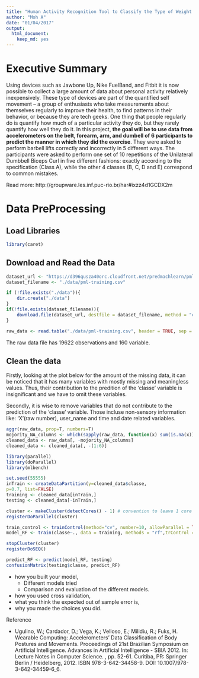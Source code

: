 ```yaml
---
title: "Human Activity Recognition Tool to Classify the Type of Weight Lifting Exercises" 
author: "Moh A"
date: "01/04/2017"
output: 
  html_document: 
    keep_md: yes
---
```


# Executive Summary

Using devices such as Jawbone Up, Nike FuelBand, and Fitbit it is now possible to collect a large amount of data about personal activity relatively inexpensively. These type of devices are part of the quantified self movement – a group of enthusiasts who take measurements about themselves regularly to improve their health, to find patterns in their behavior, or because they are tech geeks. One thing that people regularly do is quantify how much of a particular activity they do, but they rarely quantify how well they do it. In this project, **the goal will be to use data from accelerometers on the belt, forearm, arm, and dumbell of 6 participants to predict the manner in which they did the exercise**. They were asked to perform barbell lifts correctly and incorrectly in 5 different ways. The participants were asked to perform one set of 10 repetitions of the Unilateral Dumbbell Biceps Curl in five different fashions: exactly according to the specification (Class A), while the other 4 classes (B, C, D and E) correspond to common mistakes.

Read more: http://groupware.les.inf.puc-rio.br/har#ixzz4d1GCDX2m

# Data PreProcessing

## Load Libraries
```r
library(caret)
```

## Download  and Read the Data

```r
dataset_url <- "https://d396qusza40orc.cloudfront.net/predmachlearn/pml-training.csv"
dataset_filename <- "./data/pml-training.csv"

if (!file.exists("./data")){
    dir.create("./data")
}
if(!file.exists(dataset_filename)){
    download.file(dataset_url, destfile = dataset_filename, method = "curl")
}

raw_data <- read.table("./data/pml-training.csv", header = TRUE, sep = ",",  na.strings = c(NA, ""))
```

The raw data file has 19622 observations and 160 variable.

## Clean the data

Firstly, looking at the plot below for the amount of the missing data, it can be noticed that it has many variables with mostly missing and meaningless values. Thus, their contribution to the predition of the 'classe' variable is insignificant and we have to omit these variables.

Secondly, it is wise to remove variables that do not contribute to the prediction of the 'classe' variable. Those incluse non-sensory information like: 'X'(raw number), user_name and time and date related variables.  


```r
aggr(raw_data, prop=T, numbers=T)
mojority_NA_columns <- which(sapply(raw_data, function(x) sum(is.na(x)) >(nrow(raw_data)*0.9)))
cleaned_data <- raw_data[, -mojority_NA_columns]
cleaned_data <- cleaned_data[, -(1:6)]
```



```r
library(parallel)
library(doParallel)
library(mlbench)

set.seed(55555)
inTrain <- createDataPartition(y=cleaned_data$classe,
p=0.7, list=FALSE)
training <- cleaned_data[inTrain,]
testing <- cleaned_data[-inTrain,]

cluster <- makeCluster(detectCores() - 1) # convention to leave 1 core for OS
registerDoParallel(cluster)

train_control <- trainControl(method="cv", number=10, allowParallel = TRUE)
model_RF <- train(classe~., data = training, methods = "rf",trControl = train_control)

stopCluster(cluster)
registerDoSEQ()

predict_RF <- predict(model_RF, testing)
confusionMatrix(testing$classe, predict_RF)


```


- how you built your model,
    - Different models tried
    - Comparison and evaluation of the different models.
- how you used cross validation, 
- what you think the expected out of sample error is,
- why you made the choices you did.

Reference

- Ugulino, W.; Cardador, D.; Vega, K.; Velloso, E.; Milidiu, R.; Fuks, H. Wearable Computing: Accelerometers' Data Classification of Body Postures and Movements. Proceedings of 21st Brazilian Symposium on Artificial Intelligence. Advances in Artificial Intelligence - SBIA 2012. In: Lecture Notes in Computer Science. , pp. 52-61. Curitiba, PR: Springer Berlin / Heidelberg, 2012. ISBN 978-3-642-34458-9. DOI: 10.1007/978-3-642-34459-6_6. 
